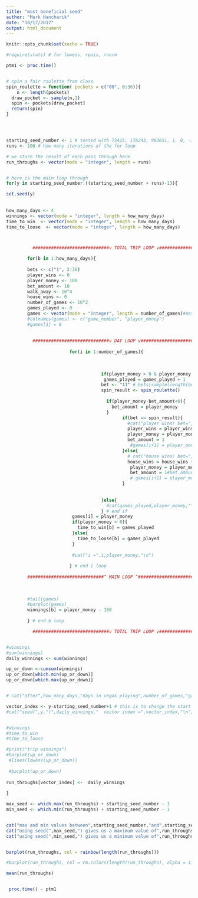 ```yaml
---
title: "most beneficial seed"
author: "Mark Hancharik"
date: "10/17/2017"
output: html_document
---
```


```r
knitr::opts_chunk$set(xecho = TRUE)
```


```r

#require(stats) # for lowess, rpois, rnorm

ptm1 <- proc.time()


# spin a fair roulette from class
spin_roulette = function( pockets = c("00", 0:36)){
    n <- length(pockets)
  draw_pocket <- sample(n,1)
  spin <- pockets[draw_pocket]
  return(spin)
}




starting_seed_number <- 1 # tested with 73425, 176243, 983651, 1, 0, -1, -87325,     >> as.integer("STAT297") fails! <<
runs <- 100 # how many iterations of the for loop

# we store the result of each pass through here
run_throughs <- vector(mode = "integer", length = runs)


# here is the main loop through
for(y in starting_seed_number:((starting_seed_number + runs)-1)){

set.seed(y)
  
  
how_many_days <- 4
winnings <- vector(mode = "integer", length = how_many_days)
time_to_win  <- vector(mode = "integer", length = how_many_days)
time_to_loose  <- vector(mode = "integer", length = how_many_days)



          #############################v TOTAL TRIP LOOP v#############################

        for(b in 1:how_many_days){
        
        bets <- c("1", 2:36)
        player_wins <- 0
        player_money <- 100
        bet_amount <- 10
        walk_away <- 10^4
        house_wins <- 0
        number_of_games <- 10^2
        games_played <- 0
        games <- vector(mode = "integer", length = number_of_games)#matrix(NaN, (number_of_games+1)*2, 2, byrow=TRUE)
        #colnames(games) <- c("game_number", "player_money")
        #games[1] = 0
        
        
          #############################v DAY LOOP v#############################
                        
                        for(i in 1:number_of_games){
                          
                         
                          
                                    if(player_money > 0 & player_money < walk_away){
                                     games_played = games_played + 1  
                                    bet <- "11" # bets[sample(length(bets),1)] 
                                    spin_result <- spin_roulette()
                                    
                                      if(player_money-bet_amount<0){
                                        bet_amount = player_money
                                      }
                                            if(bet == spin_result){
                                              #cat("player wins! bet=",bet,", spin result =",spin_result,"\n")
                                              player_wins = player_wins + 1
                                              player_money = player_money + bet_amount*36
                                              bet_amount = 1
                                               #games[i+1] = player_money
                                            }else{
                                              # cat("house wins! bet=",bet,", spin result =",spin_result,"\n")
                                              house_wins = house_wins + 1
                                               player_money = player_money - bet_amount
                                               bet_amount = 1#bet_amount + 1
                                               # games[i+1] = player_money
                                            }
                                    
                                    
                                    }else{
                                      #cat(games_played,player_money,"\n")
                                    } # end if 
                         games[i] = player_money
                         if(player_money > 0){
                           time_to_win[b] = games_played
                         }else{
                           time_to_loose[b] = games_played
                         }
                        
                         #cat("i =",i,player_money,"\n")
                         
                        } # end i loop
        
        #############################^ MAIN LOOP ^#############################
        
        
        
        #tail(games)
        #barplot(games)
        winnings[b] = player_money - 100
         
        } # end b loop

          #############################v TOTAL TRIP LOOP v#############################


#winnings
#sum(winnings)
daily_winnings <- sum(winnings)

up_or_down <-cumsum(winnings)
up_or_down[which.min(up_or_down)]
up_or_down[which.max(up_or_down)]


# cat("after",how_many_days,"days in vegas playing",number_of_games,"games/day, we won",daily_winnings,"\n")

vector_index <- y-starting_seed_number+1 # this is to change the start point to any number other than one
#cat("seed(",y,")",daily_winnings,"  vector index =",vector_index,"\n")


#winnings
#time_to_win
#time_to_loose

#print("trip winnings")
#barplot(up_or_down)
 #lines(lowess(up_or_down))
 
 #barplot(up_or_down)
 
run_throughs[vector_index] <-  daily_winnings 
 
}

max_seed <- which.max(run_throughs) + starting_seed_number - 1
min_seed <- which.min(run_throughs) + starting_seed_number - 1


cat("max and min values between",starting_seed_number,"and",starting_seed_number+runs-1,":")
cat("using seed(",max_seed,") gives us a maximum value of",run_throughs[which.max(run_throughs)])
cat("using seed(",min_seed,") gives us a minimum value of",run_throughs[which.min(run_throughs)])


barplot(run_throughs, col = rainbow(length(run_throughs)))

#barplot(run_throughs, col = cm.colors(length(run_throughs), alpha = 1))

mean(run_throughs)


 proc.time() - ptm1

```

